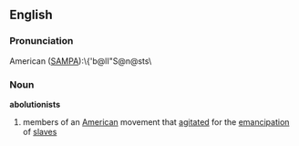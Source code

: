 ==English==
===Pronunciation===

American ([[SAMPA]]):\{'b@lI"S@n@sts\
===Noun===
'''abolutionists'''
# members of an [[American]] movement that [[agitated]] for the [[emancipation]] of [[slave]]s